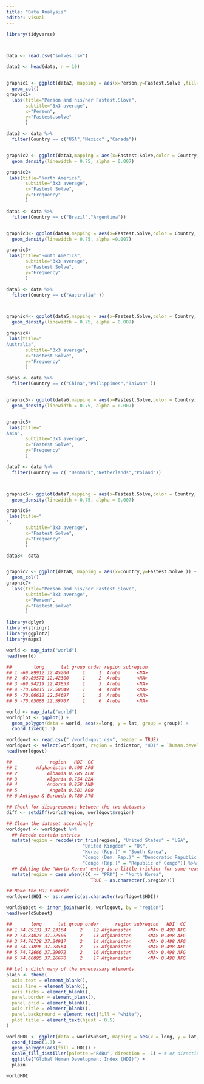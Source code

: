 ```yaml
---
title: "Data Analysis"
editor: visual
---
```


```r
library(tidyverse)



data <- read.csv("solves.csv")
```

```r

data2 <- head(data, n = 10)


graphic1 <- ggplot(data2, mapping = aes(x=Person,y=Fastest.Solve ,fill=Country)) +
  geom_col()
graphic1+
  labs(title="Person and his/her Fastest.Slove",
       subtitle="3x3 average",
       x="Person",
       y="Fastest.solve"
       )


```

```r
data3 <- data %>%
  filter(Country == c("USA","Mexico" ,"Canada"))


graphic2 <- ggplot(data3,mapping = aes(x=Fastest.Solve,color = Country, fill = Country)) +
  geom_density(linewidth = 0.75, alpha = 0.007)

graphic2+
 labs(title="North America",
       subtitle="3x3 average",
       x="Fastest Solve",
       y="Frequency"
       )

```

```r

data4 <- data %>%
  filter(Country == c("Brazil","Argentina"))


graphic3<- ggplot(data4,mapping = aes(x=Fastest.Solve,color = Country, fill = Country)) +
  geom_density(linewidth = 0.75, alpha =0.007)

graphic3+
 labs(title="South America",
       subtitle="3x3 average",
       x="Fastest Solve",
       y="Frequency"
       )
```

```r
data5 <- data %>%
  filter(Country == c("Australia" ))



graphic4<- ggplot(data5,mapping = aes(x=Fastest.Solve,color = Country, fill = Country)) +
  geom_density(linewidth = 0.75, alpha = 0.007)

graphic4+
 labs(title="
Australia",
       subtitle="3x3 average",
       x="Fastest Solve",
       y="Frequency"
       )
```

```r
data6 <- data %>%
  filter(Country == c("China","Philippines","Taiwan" ))


graphic5<- ggplot(data6,mapping = aes(x=Fastest.Solve,color = Country, fill = Country)) +
  geom_density(linewidth = 0.75, alpha = 0.007)


graphic5+
 labs(title="
Asia",
       subtitle="3x3 average",
       x="Fastest Solve",
       y="Frequency"
       )
```

```r
data7 <- data %>%
  filter(Country == c( "Denmark","Netherlands","Poland"))



graphic6<- ggplot(data7,mapping = aes(x=Fastest.Solve,color = Country, fill = Country)) +
  geom_density(linewidth = 0.75, alpha = 0.007)

graphic6+
 labs(title="
",
       subtitle="3x3 average",
       x="Fastest Solve",
       y="Frequency"
       )
```



```r

data8<- data


graphic7 <- ggplot(data8, mapping = aes(x=Country,y=Fastest.Solve )) +
  geom_col()
graphic7+
  labs(title="Person and his/her Fastest.Slove",
       subtitle="3x3 average",
       x="Person",
       y="Fastest.solve"
       )


```

```r
library(dplyr)
library(stringr)
library(ggplot2)
library(maps)

world <- map_data("world")
head(world)

##        long      lat group order region subregion
## 1 -69.89912 12.45200     1     1  Aruba      <NA>
## 2 -69.89571 12.42300     1     2  Aruba      <NA>
## 3 -69.94219 12.43853     1     3  Aruba      <NA>
## 4 -70.00415 12.50049     1     4  Aruba      <NA>
## 5 -70.06612 12.54697     1     5  Aruba      <NA>
## 6 -70.05088 12.59707     1     6  Aruba      <NA>

world <- map_data("world")
worldplot <- ggplot() +
  geom_polygon(data = world, aes(x=long, y = lat, group = group)) + 
  coord_fixed(1.3)

worldgovt <- read.csv("./world-govt.csv", header = TRUE)
worldgovt <- select(worldgovt, region = indicator, "HDI" = `human.development.index`, "CC" = ISO.Country.code)
head(worldgovt)

##              region   HDI  CC
## 1       Afghanistan 0.498 AFG
## 2           Albania 0.785 ALB
## 3           Algeria 0.754 DZA
## 4           Andorra 0.858 AND
## 5            Angola 0.581 AGO
## 6 Antigua & Barbuda 0.780 ATG

## Check for disagreements between the two datasets
diff <- setdiff(world$region, worldgovt$region)

## Clean the dataset accordingly
worldgovt <- worldgovt %>%
  ## Recode certain entries
  mutate(region = recode(str_trim(region), "United States" = "USA",
                            "United Kingdom" = "UK",
                            "Korea (Rep.)" = "South Korea",
                            "Congo (Dem. Rep.)" = "Democratic Republic of the Congo",
                            "Congo (Rep.)" = "Republic of Congo")) %>%
  ## Editing the "North Korea" entry is a little trickier for some reason
  mutate(region = case_when((CC == "PRK") ~ "North Korea",
                               TRUE ~ as.character(.$region)))

## Make the HDI numeric
worldgovt$HDI <- as.numeric(as.character(worldgovt$HDI))

worldSubset <- inner_join(world, worldgovt, by = "region")
head(worldSubset)

##       long      lat group order      region subregion   HDI  CC
## 1 74.89131 37.23164     2    12 Afghanistan      <NA> 0.498 AFG
## 2 74.84023 37.22505     2    13 Afghanistan      <NA> 0.498 AFG
## 3 74.76738 37.24917     2    14 Afghanistan      <NA> 0.498 AFG
## 4 74.73896 37.28564     2    15 Afghanistan      <NA> 0.498 AFG
## 5 74.72666 37.29072     2    16 Afghanistan      <NA> 0.498 AFG
## 6 74.66895 37.26670     2    17 Afghanistan      <NA> 0.498 AFG

## Let's ditch many of the unnecessary elements
plain <- theme(
  axis.text = element_blank(),
  axis.line = element_blank(),
  axis.ticks = element_blank(),
  panel.border = element_blank(),
  panel.grid = element_blank(),
  axis.title = element_blank(),
  panel.background = element_rect(fill = "white"),
  plot.title = element_text(hjust = 0.5)
)

worldHDI <- ggplot(data = worldSubset, mapping = aes(x = long, y = lat, group = group)) + 
  coord_fixed(1.3) +
  geom_polygon(aes(fill = HDI)) +
  scale_fill_distiller(palette ="RdBu", direction = -1) + # or direction=1
  ggtitle("Global Human Development Index (HDI)") +
  plain

worldHDI


```









